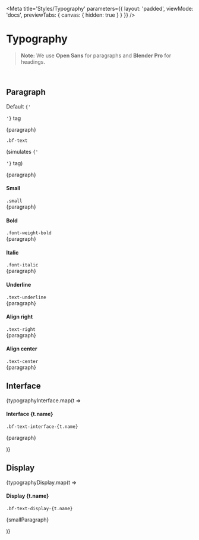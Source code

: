 

<Meta
    title='Styles/Typography'
    parameters={{
        layout: 'padded',
        viewMode: 'docs',
        previewTabs: { canvas: { hidden: true } }
    }}
/>

# Typography

> **Note:** We use **Open Sans** for paragraphs and **Blender Pro** for headings.

<br/>

## Paragraph


<Canvas withSource='none'>
    <div class='d-flex flex-column gap-3 p-4'>
        <div class='d-flex align-items-center gap-4 w-100'>
            <div class='w-25'>
                <p>Default <code>{'<p>'}</code> tag</p>
            </div>
            <div class='w-75'>
                <p>{paragraph}</p>
            </div>
        </div>
        <div class='d-flex align-items-center gap-4 w-100'>
            <div class='w-25'>
                <code>.bf-text</code><p class='small'>(simulates <code>{'<p>'}</code> tag)</p>
            </div>
            <div class='w-75'>
                <div class='bf-text'>{paragraph}</div>
            </div>
        </div>
        <div class='d-flex align-items-center gap-4 w-100'>
            <div class='w-25'>
                <h4 class='mb-0'>Small</h4>
                <code>.small</code>
            </div>
            <div class='w-75'>
                <div class='small'>{paragraph}</div>
            </div>
        </div>
        <div class='d-flex align-items-center gap-4 w-100'>
            <div class='w-25'>
                <h4 class='mb-0'>Bold</h4>
                <code>.font-weight-bold</code>
            </div>
            <div class='w-75'>
                <div class='font-weight-bold'>{paragraph}</div>
            </div>
        </div>
        <div class='d-flex align-items-center gap-4 w-100'>
            <div class='w-25'>
                <h4 class='mb-0'>Italic</h4>
                <code>.font-italic</code>
            </div>
            <div class='w-75'>
                <div class='font-italic'>{paragraph}</div>
            </div>
        </div>
        <div class='d-flex align-items-center gap-4 w-100'>
            <div class='w-25'>
                <h4 class='mb-0'>Underline</h4>
                <code>.text-underline</code>
            </div>
            <div class='w-75'>
                <div class='text-underline'>{paragraph}</div>
            </div>
        </div>
        <div class='d-flex align-items-center gap-4 w-100'>
            <div class='w-25'>
                <h4 class='mb-0'>Align right</h4>
                <code>.text-right</code>
            </div>
            <div class='w-75'>
                <div class='text-right'>{paragraph}</div>
            </div>
        </div>
        <div class='d-flex align-items-center gap-4 w-100'>
            <div class='w-25'>
                <h4 class='mb-0'>Align center</h4>
                <code>.text-center</code>
            </div>
            <div class='w-75'>
                <div class='text-center'>{paragraph}</div>
            </div>
        </div>
    </div>
</Canvas>


## Interface

<Canvas withSource='none'>
    <div class='p-4'>
        {typographyInterface.map(t =>
            <div key={t.name} class='d-flex align-items-center gap-4 w-100'>
                <div class='w-35'>
                    <h4 class='mb-0'>Interface {t.name}</h4>
                    <code>.bf-text-interface-{t.name}</code>
                </div>
                <div class='w-75'>
                    <p class={`bf-text-interface-${t.name}`}>{paragraph}</p>
                </div>
            </div>
        )}
    </div>
</Canvas>



## Display


<Canvas withSource='none'>
    <div class='d-flex flex-column gap-5 p-4'>
        {typographyDisplay.map(t =>
            <div key={t.name} class='d-flex align-items-start gap-4 w-100'>
                <div class='w-35'>
                    <h4 class='mb-0'>Display {t.name}</h4>
                    <code>.bf-text-display-{t.name}</code>
                </div>
                <div class='w-75'>
                    <p class={`bf-text-display-${t.name}`}>{smallParagraph}</p>
                </div>
            </div>
        )}
    </div>
</Canvas>